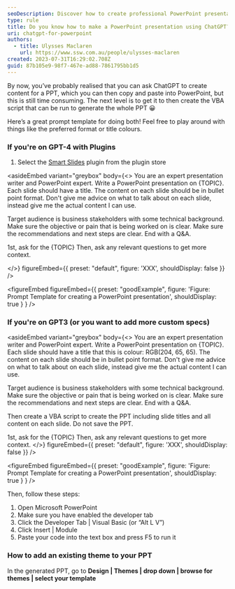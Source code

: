 ```yaml
---
seoDescription: Discover how to create professional PowerPoint presentations using ChatGPT with VBA automation.
type: rule
title: Do you know how to make a PowerPoint presentation using ChatGPT?
uri: chatgpt-for-powerpoint
authors:
  - title: Ulysses Maclaren
    url: https://www.ssw.com.au/people/ulysses-maclaren
created: 2023-07-31T16:29:02.708Z
guid: 87b105e9-98f7-467e-ad88-7861795bb1d5
---
```


By now, you’ve probably realised that you can ask ChatGPT to create content for a PPT, which you can then copy and paste into PowerPoint, but this is still time consuming. The next level is to get it to then create the VBA script that can be run to generate the whole PPT 😀

Here’s a great prompt template for doing both! Feel free to play around with things like the preferred format or title colours.
### If you're on GPT-4 with Plugins

1. Select the [Smart Slides](https://www.whatplugin.ai/plugins/smart-slides) plugin from the plugin store

<asideEmbed
  variant="greybox"
  body={<>
    You are an expert presentation writer and PowerPoint expert.
Write a PowerPoint presentation on {TOPIC}.
Each slide should have a title.
The content on each slide should be in bullet point format.
Don't give me advice on what to talk about on each slide, instead give me the actual content I can use.

Target audience is business stakeholders with some technical background.
Make sure the objective or pain that is being worked on is clear.
Make sure the recommendations and next steps are clear.
End with a Q&A.

1st, ask for the {TOPIC}
Then, ask any relevant questions to get more context.

  </>}
  figureEmbed={{
    preset: "default",
    figure: 'XXX',
    shouldDisplay: false
  }}
/>

<figureEmbed figureEmbed={{
  preset: "goodExample",
  figure: 'Figure: Prompt Template for creating a PowerPoint presentation',
  shouldDisplay: true
} } />


### If you're on GPT3 (or you want to add more custom specs)

<asideEmbed
  variant="greybox"
  body={<>
    You are an expert presentation writer and PowerPoint expert.
Write a PowerPoint presentation on {TOPIC}.
Each slide should have a title that this is colour: RGB(204, 65, 65).
The content on each slide should be in bullet point format.
Don't give me advice on what to talk about on each slide, instead give me the actual content I can use.

Target audience is business stakeholders with some technical background.
Make sure the objective or pain that is being worked on is clear.
Make sure the recommendations and next steps are clear.
End with a Q&A.

Then create a VBA script to create the PPT including slide titles and all content on each slide.
Do not save the PPT.

1st, ask for the {TOPIC}
Then, ask any relevant questions to get more context.
  </>}
  figureEmbed={{
    preset: "default",
    figure: 'XXX',
    shouldDisplay: false
  }}
/>

<figureEmbed figureEmbed={{
  preset: "goodExample",
  figure: 'Figure: Prompt Template for creating a PowerPoint presentation',
  shouldDisplay: true
} } />


Then, follow these steps:

1. Open Microsoft PowerPoint
2. Make sure you have enabled the developer tab
3. Click the Developer Tab | Visual Basic (or “Alt L V”)
4. Click Insert | Module
5. Paste your code into the text box and press F5 to run it

### How to add an existing theme to your PPT

In the generated PPT, go to **Design | Themes | drop down | browse for themes | select your template**